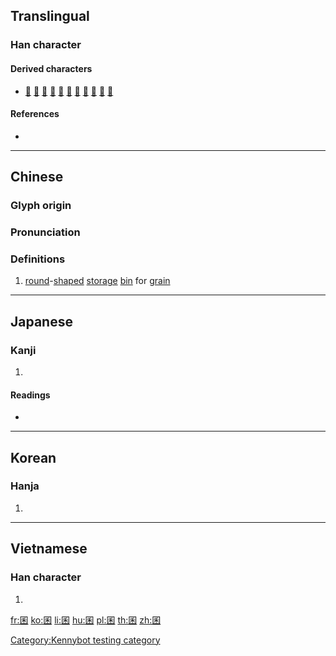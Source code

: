 {{character info/new}}
==Translingual==

===Han character===
{{Han char|rn=31|rad=囗|as=05|sn=8|four=60904|canj=WHD|ids=⿴囗禾}}

====Derived characters====
* [[𢛕]] [[棞]] [[碅]] [[稛]] [[蜠]] [[䠅]] [[菌]] [[箘]] [[𧼐]] [[麕]] [[𩓽]]

====References====
* {{Han ref|kx=0217.320|dkj=04742|dj=0445.200|hdz=10717.090|uh=56F7|ud=22263|bh=CBF0|bd=52208}}

----

==Chinese==
{{zh-forms}}

===Glyph origin===
{{Han etym}}

===Pronunciation===
{{zh-pron
|m=qūn
|c=kwan1
|mc=y
|oc=y
|ma=
|cat=n
}}

===Definitions===
{{zh-hanzi}}

# [[round]]-[[shape]]d [[storage]] [[bin]] for [[grain]]

----

==Japanese==

===Kanji===
{{ja-kanji|grade=|rs=囗05}}

# {{defn|lang=ja|sort=囗05}}

====Readings====
* {{ja-readings|on=[[きん]] (kin), [[こん]] (kon), [[ごん]] (gon)|kun=[[くら]] (kura)}}

----

==Korean==

===Hanja===
{{ko-hanja|hangeul=균|rv=gyun|mr=kyun}}

# {{defn|lang=ko|sort=囗05}}

----

==Vietnamese==

===Han character===
{{vi-hantu|khuân|rs=囗05}}

# {{defn|lang=vi|sort=囗05}}

[[Category:Kennybot testing category]]

[[fr:囷]]
[[ko:囷]]
[[li:囷]]
[[hu:囷]]
[[pl:囷]]
[[th:囷]]
[[zh:囷]]